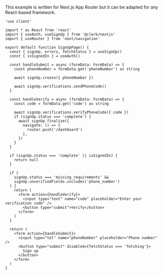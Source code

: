 This example is written for Next.js App Router but it can be adapted for any React-based framework.

```tsx {{ filename: 'app/sign-up/page.tsx', collapsible: true }}
'use client'

import * as React from 'react'
import { useAuth, useSignUp } from '@clerk/nextjs'
import { useRouter } from 'next/navigation'

export default function SignUpPage() {
  const { signUp, errors, fetchStatus } = useSignUp()
  const { isSignedIn } = useAuth()

  const handleSubmit = async (formData: FormData) => {
    const phoneNumber = formData.get('phoneNumber') as string

    await signUp.create({ phoneNumber })

    await signUp.verifications.sendPhoneCode()
  }

  const handleVerify = async (formData: FormData) => {
    const code = formData.get('code') as string

    await signUp.verifications.verifyPhoneCode({ code })
    if (signUp.status === 'complete') {
      await signUp.finalize({
        navigate: () => {
          router.push('/dashboard')
        },
      })
    }
  }

  if (signUp.status === 'complete' || isSignedIn) {
    return null
  }

  if (
    signUp.status === 'missing_requirements' &&
    signUp.unverifiedFields.includes('phone_number')
  ) {
    return (
      <form action={handleVerify}>
        <input type="text" name="code" placeholder="Enter your verification code" />
        <button type="submit">Verify</button>
      </form>
    )
  }

  return (
    <form action={handleSubmit}>
      <input type="tel" name="phoneNumber" placeholder="Phone number" />
      <button type="submit" disabled={fetchStatus === 'fetching'}>
        Sign up
      </button>
    </form>
  )
}
```
